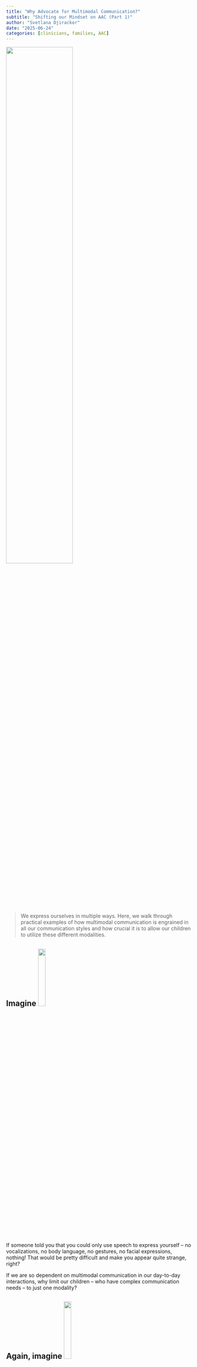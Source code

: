 ```yaml
---
title: "Why Advocate for Multimodal Communication?"
subtitle: "Shifting our Mindset on AAC (Part 1)"
author: "Svetlana Djirackor"
date: "2025-06-24"
categories: [clinicians, families, AAC]
---
```


![](../figures/advocacy_why.png){width=60% fig-align="center"}

>
We express ourselves in multiple ways. Here, we walk through practical examples of how multimodal communication is engrained in all our communication styles and how crucial it is to allow our children to utilize these different modalities.
>

## Imagine ![](../figures/imagine_1.png){width=20% fig-align="right"}


If someone told you that you could only use speech to express yourself – no vocalizations, no body language, no gestures, no facial expressions, nothing! That would be pretty difficult and make you appear quite strange, right? 

If we are so dependent on multimodal communication in our day-to-day interactions, why limit our children – who have complex communication needs – to just one modality?

## Again, imagine ![](../figures/imagine_2.png){width=20% fig-align="right"}

Yourself walking past a friend in the hallway. Many times, if you’re rushing elsewhere and don’t have time to stop for a conversation, you’ll probably nod your head and smile. This would ensure that you acknowledge your friend while still getting on with your schedule. Would you consider the nod + smile as an ineffective mode of communication?

We use the most efficient and effective mode of communication based on the situation. We can also extend this principle to AAC users who may resort to gestures in such contexts.

## Let’s do this one more time. Imagine ![](../figures/imagine_3.png){width=20% fig-align="right"}

That you received the most thoughtful gift from a loved one and you forgot where you put it. You’ve been searching for days and retracing your steps but can’t seem to find it. Then… during one of your searches, you spot it from the corner of your eye. You run to it and caress it in your hands. Maybe you even kiss it because you’ve been so desperate to find it and you finally have!

In this state of heightened emotions, your body movement, gestures, and even facial expressions were more accessible to use than words. In KARES children, this is no different. There may be times of high emotional stress where they rely on their automatic mode of communication i.e., body movements, vocalizations or the AAC modality they were first introduced to.

## Summary
From these scenarios it’s becoming more and more clear just how important multimodal communication is for all of us. It is, therefore, important to support and encourage all forms/modes of communication. 

Let's dig in to [ways you can advocate for multimodal communication for your child](../aac_2/advocacy_how.qmd).
